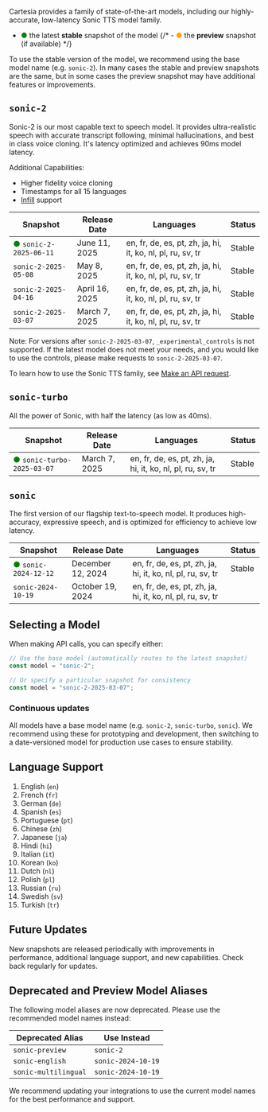 Cartesia provides a family of state-of-the-art models, including our highly-accurate, low-latency Sonic TTS model family.

- <span style="color: green;">●</span> the latest **stable** snapshot of the model
  {/* - <span style="color: orange;">●</span> the **preview** snapshot (if available) */}

To use the stable version of the model, we recommend using the base model name (e.g. `sonic-2`).
In many cases the stable and preview snapshots are the same, but in some cases the preview snapshot may have additional features or improvements.

## `sonic-2`

Sonic-2 is our most capable text to speech model. It provides ultra-realistic speech with accurate transcript following, minimal hallucinations, and best in class voice cloning. It's latency optimized and achieves 90ms model latency.

Additional Capabilities:

- Higher fidelity voice cloning
- Timestamps for all 15 languages
- [Infill](/api-reference/infill/bytes) support

| Snapshot                                                  | Release Date   | Languages                                                  | Status |
| --------------------------------------------------------- | -------------- | ---------------------------------------------------------- | ------ |
| <span style="color: green;">●</span> `sonic-2-2025-06-11` | June 11, 2025  | en, fr, de, es, pt, zh, ja, hi, it, ko, nl, pl, ru, sv, tr | Stable |
| `sonic-2-2025-05-08` | May 8, 2025    | en, fr, de, es, pt, zh, ja, hi, it, ko, nl, pl, ru, sv, tr | Stable |
| `sonic-2-2025-04-16` | April 16, 2025 | en, fr, de, es, pt, zh, ja, hi, it, ko, nl, pl, ru, sv, tr | Stable |
| `sonic-2-2025-03-07`                                      | March 7, 2025  | en, fr, de, es, pt, zh, ja, hi, it, ko, nl, pl, ru, sv, tr | Stable |

Note: For versions after `sonic-2-2025-03-07`, `_experimental_controls` is not supported.
If the latest model does not meet your needs, and you would like to use the controls, please make requests to `sonic-2-2025-03-07`.

To learn how to use the Sonic TTS family, see [Make an API request](/get-started/make-an-api-request).

## `sonic-turbo`

All the power of Sonic, with half the latency (as low as 40ms).

| Snapshot                                                      | Release Date  | Languages                                                  | Status |
| ------------------------------------------------------------- | ------------- | ---------------------------------------------------------- | ------ |
| <span style="color: green;">●</span> `sonic-turbo-2025-03-07` | March 7, 2025 | en, fr, de, es, pt, zh, ja, hi, it, ko, nl, pl, ru, sv, tr | Stable |

## `sonic`

The first version of our flagship text-to-speech model. It produces high-accuracy, expressive speech, and is optimized for efficiency to achieve low latency.

| Snapshot                                                | Release Date      | Languages                                                  | Status |
| ------------------------------------------------------- | ----------------- | ---------------------------------------------------------- | ------ |
| <span style="color: green;">●</span> `sonic-2024-12-12` | December 12, 2024 | en, fr, de, es, pt, zh, ja, hi, it, ko, nl, pl, ru, sv, tr | Stable |
| `sonic-2024-10-19`                                      | October 19, 2024  | en, fr, de, es, pt, zh, ja, hi, it, ko, nl, pl, ru, sv, tr |        |

## Selecting a Model

When making API calls, you can specify either:

```javascript
// Use the base model (automatically routes to the latest snapshot)
const model = "sonic-2";

// Or specify a particular snapshot for consistency
const model = "sonic-2-2025-03-07";
```

### Continuous updates

All models have a base model name (e.g. `sonic-2`, `sonic-turbo`, `sonic`).
We recommend using these for prototyping and development, then switching to a date-versioned model for production use cases to ensure stability.

## Language Support

1. English (`en`)
1. French (`fr`)
1. German (`de`)
1. Spanish (`es`)
1. Portuguese (`pt`)
1. Chinese (`zh`)
1. Japanese (`ja`)
1. Hindi (`hi`)
1. Italian (`it`)
1. Korean (`ko`)
1. Dutch (`nl`)
1. Polish (`pl`)
1. Russian (`ru`)
1. Swedish (`sv`)
1. Turkish (`tr`)

## Future Updates

New snapshots are released periodically with improvements in performance, additional language support, and new capabilities. Check back regularly for updates.

## Deprecated and Preview Model Aliases

The following model aliases are now deprecated. Please use the recommended model names instead:

| Deprecated Alias     | Use Instead         |
|----------------------|--------------------|
| `sonic-preview`      | `sonic-2`          |
| `sonic-english`      | `sonic-2024-10-19` |
| `sonic-multilingual` | `sonic-2024-10-19` |

We recommend updating your integrations to use the current model names for the best performance and support.
